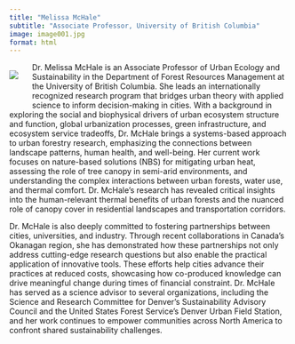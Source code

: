```yaml
---
title: "Melissa McHale"
subtitle: "Associate Professor, University of British Columbia"
image: image001.jpg
format: html
---
```


::: {style="float: left; margin-right: 25px; margin-bottom: 25px"}
![](mchale.jpeg){fig-alt="Portrait of Dr. Melissa McHale"}
:::

Dr. Melissa McHale is an Associate Professor of Urban Ecology and
Sustainability in the Department of Forest Resources Management at the
University of British Columbia. She leads an internationally recognized
research program that bridges urban theory with applied science to
inform decision-making in cities. With a background in exploring the
social and biophysical drivers of urban ecosystem structure and
function, global urbanization processes, green infrastructure, and
ecosystem service tradeoffs, Dr. McHale brings a systems-based approach
to urban forestry research, emphasizing the connections between
landscape patterns, human health, and well-being. Her current work
focuses on nature-based solutions (NBS) for mitigating urban heat,
assessing the role of tree canopy in semi-arid environments, and
understanding the complex interactions between urban forests, water use,
and thermal comfort. Dr. McHale’s research has revealed critical
insights into the human-relevant thermal benefits of urban forests and
the nuanced role of canopy cover in residential landscapes and
transportation corridors.

Dr. McHale is also deeply committed to fostering partnerships between
cities, universities, and industry. Through recent collaborations in
Canada’s Okanagan region, she has demonstrated how these partnerships
not only address cutting-edge research questions but also enable the
practical application of innovative tools. These efforts help cities
advance their practices at reduced costs, showcasing how co-produced
knowledge can drive meaningful change during times of financial
constraint. Dr. McHale has served as a science advisor to several
organizations, including the Science and Research Committee for Denver’s
Sustainability Advisory Council and the United States Forest Service’s
Denver Urban Field Station, and her work continues to empower
communities across North America to confront shared sustainability
challenges.
